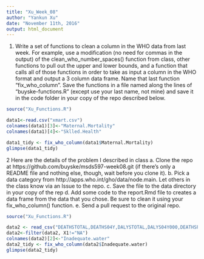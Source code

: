 ---
title: "Xu_Week_08"
author: "Yankun Xu"
date: "November 11th, 2016"
output: html_document
---

1. Write a set of functions to clean a column in the WHO data from last week. For example, use a modification (no need for commas in the output) of the clean_who_number_spaces() function from class, other functions to pull out the upper and lower bounds, and a function  that calls all of those functions in order to take as input a column in the WHO format and output a 3 column data frame. Name that last function "fix_who_column". Save the functions in a file named along the lines of "buyske-functions.R" (except use your last name, not mine) and save it in the code folder in your copy of the repo described below.

```{r}
source("Xu_Functions.R")

data1<-read.csv("xmart.csv")
colnames(data1)[3]<-"Maternal.Mortality"
colnames(data1)[4]<-"Sklled.Health"

data1_tidy <- fix_who_column(data1$Maternal.Mortality)
glimpse(data1_tidy)
```




2 Here are the details of the problem I described in class
a. Clone the repo at https://github.com/buyske/msds597-week08.git (if there's only a README file and nothing else, though, wait before you clone it). 
b. Pick a data category from http://apps.who.int/gho/data/node.main. Let others in the class know via an Issue to the repo. 
c. Save the file to the data directory in your copy of the rep
d. Add some code to the report.Rmd file to creates a data frame from the data that you chose. Be sure to clean it using your fix_who_column() function.
e. Send a pull request to the original repo.

```{r}
source("Xu_Functions.R")

data2 <- read_csv("DEATHSTOTAL,DEATHS04Y,DALYSTOTAL,DALYS04Y000,DEATHSPER100000,DALYSPER100000.csv")
data2<-filter(data2, X1!="NA")
colnames(data2)[2]<-"Inadequate.water"
data2_tidy <- fix_who_column(data2$Inadequate.water)
glimpse(data2_tidy)
```
